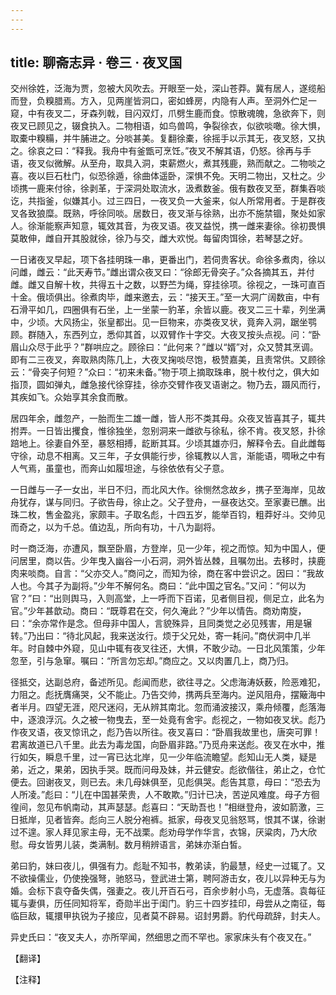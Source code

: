 ```yaml
---
---
---
```

title: 聊斋志异 · 卷三 · 夜叉国
---

交州徐姓，泛海为贾，忽被大风吹去。开眼至一处，深山苍莽。冀有居人，遂缆船而登，负糗腊焉。方入，见两崖皆洞口，密如蜂房，内隐有人声。至洞外伫足一窥，中有夜叉二，牙森列戟，目闪双灯，爪劈生鹿而食。惊散魂魄，急欲奔下，则夜叉已顾见之，辍食执入。二物相语，如鸟兽鸣，争裂徐衣，似欲啖噉。徐大惧，取橐中糗糒，并牛脯进之。分啖甚美。复翻徐橐，徐摇手以示其无，夜叉怒，又执之。徐哀之曰：“释我。我舟中有釜甑可烹饪。”夜叉不解其语，仍怒。徐再与手语，夜叉似微解。从至舟，取具入洞，束薪燃火，煮其残鹿，熟而献之。二物啖之喜。夜以巨石杜门，似恐徐遁，徐曲体遥卧，深惧不免。天明二物出，又杜之。少顷携一鹿来付徐，徐剥革，于深洞处取流水，汲煮数釜。俄有数夜叉至，群集吞啖讫，共指釜，似嫌其小。过三四日，一夜叉负一大釜来，似人所常用者。于是群夜叉各致狼糜。既熟，呼徐同啖。居数日，夜叉渐与徐熟，出亦不施禁锢，聚处如家人。徐渐能察声知意，辄效其音，为夜叉语。夜叉益悦，携一雌来妻徐。徐初畏惧莫敢伸，雌自开其股就徐，徐乃与交，雌大欢悦。每留肉饵徐，若琴瑟之好。

一日诸夜叉早起，项下各挂明珠一串，更番出门，若伺贵客状。命徐多煮肉，徐以问雌，雌云：“此天寿节。”雌出谓众夜叉曰：“徐郎无骨突子。”众各摘其五，并付雌。雌又自解十枚，共得五十之数，以野苎为绳，穿挂徐项。徐视之，一珠可直百十金。俄顷俱出。徐煮肉毕，雌来邀去，云：“接天王。”至一大洞广阔数亩，中有石滑平如几，四圈俱有石坐，上一坐蒙一豹革，余皆以鹿。夜叉二三十辈，列坐满中，少顷。大风扬尘，张皇都出。见一巨物来，亦类夜叉状，竟奔入洞，踞坐鹗顾。群随入，东西列立，悉仰其首，以双臂作十字交。大夜叉按头点视。问：“卧眉山众尽于此乎？”群哄应之。顾徐曰：“此何来？”雌以“婿”对，众又赞其烹调。即有二三夜叉，奔取熟肉陈几上，大夜叉掬啖尽饱，极赞嘉美，且责常供。又顾徐云：“骨突子何短？”众曰：“初来未备。”物于项上摘取珠串，脱十枚付之，俱大如指顶，圆如弹丸，雌急接代徐穿挂，徐亦交臂作夜叉语谢之。物乃去，蹑风而行，其疾如飞。众始享其余食而散。

居四年余，雌忽产，一胎而生二雄一雌，皆人形不类其母。众夜叉皆喜其子，辄共拊弄。一日皆出攫食，惟徐独坐，忽别洞来一雌欲与徐私，徐不肯。夜叉怒，扑徐踣地上。徐妻自外至，暴怒相搏，龁断其耳。少顷其雄亦归，解释令去。自此雌每守徐，动息不相离。又三年，子女俱能行步，徐辄教以人言，渐能语，啁啾之中有人气焉，虽童也，而奔山如履坦途，与徐依依有父子意。

一日雌与一子一女出，半日不归，而北风大作。徐恻然念故乡，携子至海岸，见故舟犹存，谋与同归。子欲告母，徐止之。父子登舟，一昼夜达交。至家妻已醮。出珠二枚，售金盈兆，家颇丰。子取名彪，十四五岁，能举百钧，粗莽好斗。交帅见而奇之，以为千总。值边乱，所向有功，十八为副将。

时一商泛海，亦遭风，飘至卧眉，方登岸，见一少年，视之而惊。知为中国人，便问居里，商以告。少年曳入幽谷一小石洞，洞外皆丛棘，且嘱勿出。去移时，挟鹿肉来啖商。自言：“父亦交人。”商问之，而知为徐，商在客中尝识之。因曰：“我故人也。今其子为副将。”少年不解何名。商曰：“此中国之官名。”又问：“何以为官？”曰：“出则舆马，入则高堂，上一呼而下百诺，见者侧目视，侧足立，此名为官。”少年甚歆动。商曰：“既尊君在交，何久淹此？”少年以情告。商劝南旋，曰：“余亦常作是念。但母非中国人，言貌殊异，且同类觉之必见残害，用是辗转。”乃出曰：“待北风起，我来送汝行。烦于父兄处，寄一耗问。”商伏洞中几半年。时自棘中外窥，见山中辄有夜叉往还，大惧，不敢少动。一日北风策策，少年忽至，引与急窜。嘱曰：“所言勿忘却。”商应之。又以肉置几上，商乃归。

径抵交，达副总府，备述所见。彪闻而悲，欲往寻之。父虑海涛妖薮，险恶难犯，力阻之。彪抚膺痛哭，父不能止。乃告交帅，携两兵至海内。逆风阻舟，摆簸海中者半月。四望无涯，咫尺迷闷，无从辨其南北。忽而涌波接汉，乘舟倾覆，彪落海中，逐浪浮沉。久之被一物曳去，至一处竟有舍宇。彪视之，一物如夜叉状。彪乃作夜叉语，夜叉惊讯之，彪乃告以所往。夜叉喜曰：“卧眉我故里也，唐突可罪！君离故道已八千里。此去为毒龙国，向卧眉非路。”乃觅舟来送彪。夜叉在水中，推行如矢，瞬息千里，过一宵已达北岸，见一少年临流瞻望。彪知山无人类，疑是弟，近之，果弟，因执手哭。既而问母及妹，并云健安。彪欲偕往，弟止之，仓忙便去。回谢夜叉，则已去。未几母妹俱至，见彪俱哭。彪告其意，母曰：“恐去为人所凌。”彪曰：“儿在中国甚荣贵，人不敢欺。”归计已决，苦逆风难度。母子方徊徨间，忽见布帆南动，其声瑟瑟。彪喜曰：“天助吾也！”相继登舟，波如箭激，三日抵岸，见者皆奔。彪向三人脱分袍裤。抵家，母夜叉见翁怒骂，恨其不谋，徐谢过不遑。家人拜见家主母，无不战栗。彪劝母学作华言，衣锦，厌粱肉，乃大欣慰。母女皆男儿装，类满制。数月稍辨语言，弟妹亦渐白皙。

弟曰豹，妹曰夜儿，俱强有力。彪耻不知书，教弟读，豹最慧，经史一过辄了。又不欲操儒业，仍使挽强弩，驰怒马，登武进士第，聘阿游击女，夜儿以异种无与为婚。会标下袁夺备失偶，强妻之。夜儿开百石弓，百余步射小鸟，无虚落。袁每征辄与妻俱，历任同知将军，奇勋半出于闺门。豹三十四岁挂印，母尝从之南征，每临巨敌，辄擐甲执锐为子接应，见者莫不辟易。诏封男爵。豹代母疏辞，封夫人。

异史氏曰：“夜叉夫人，亦所罕闻，然细思之而不罕也。家家床头有个夜叉在。”

【翻译】

【注释】

